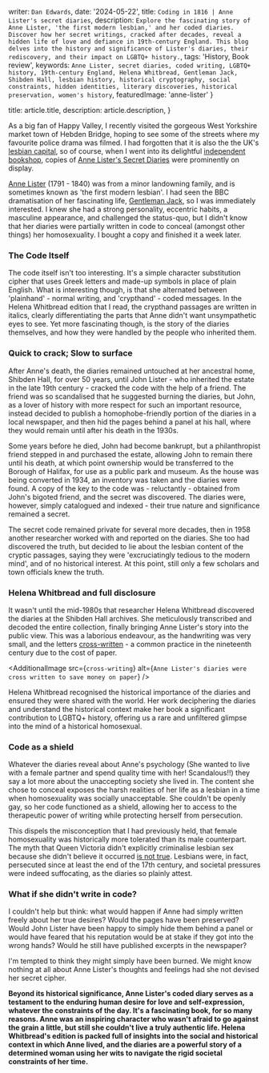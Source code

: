  
  writer: `Dan Edwards`,
  date: '2024-05-22',
  title: `Coding in 1816 | Anne Lister's secret diaries`,
  description:
    `Explore the fascinating story of Anne Lister, 'the first modern lesbian,' and her coded diaries. Discover how her secret writings, cracked after decades, reveal a hidden life of love and defiance in 19th-century England. This blog delves into the history and significance of Lister's diaries, their rediscovery, and their impact on LGBTQ+ history.`,
  tags: 'History, Book review',
  keywords: `Anne Lister, secret diaries, coded writing, LGBTQ+ history, 19th-century England, Helena Whitbread, Gentleman Jack, Shibden Hall, lesbian history, historical cryptography, social constraints, hidden identities, literary discoveries, historical preservation, women's history`,
  featuredImage: 'anne-lister'
}

  title: article.title,
  description: article.description,
}


As a big fan of <ExternalLink href="https://www.metacritic.com/tv/happy-valley/">Happy Valley</ExternalLink>, I recently visited the gorgeous West Yorkshire market town of Hebden Bridge, hoping to see some of the streets where my favourite police drama was filmed. I had forgotten that it is also the the UK's [lesbian capital](https://www.bbc.co.uk/news/magazine-16962898), so of course, when I went into its delightful [independent bookshop](https://bookcasehebden.wordpress.com/), copies of [Anne Lister's Secret Diaries](https://www.amazon.co.uk/Secret-Diaries-Lister-Virago-Classics/dp/1844087190) were prominently on display.

[Anne Lister](https://en.wikipedia.org/wiki/Anne_Lister) (1791 - 1840) was from a minor landowning family, and is sometimes known as 'the first modern lesbian'. I had seen the BBC dramatisation of her fascinating life, [Gentleman Jack](https://www.metacritic.com/tv/gentleman-jack/), so I was immediately interested. I knew she had a strong personality, eccentric habits, a masculine appearance, and challenged the status-quo, but I didn't know that her diaries were partially written in code to conceal (amongst other things) her homosexuality. I bought a copy and finished it a week later.

### The Code Itself

The code itself isn't too interesting. It's a simple character substitution cipher that uses Greek letters and made-up symbols in place of plain English. What is interesting though, is that she alternated between 'plainhand' - normal writing, and 'crypthand' - coded messages. In the Helena Whitbread edition that I read, the crypthand passages are written in italics, clearly differentiating the parts that Anne didn't want unsympathetic eyes to see. Yet more fascinating though, is the story of the diaries themselves, and how they were handled by the people who inherited them.

### Quick to crack; Slow to surface

After Anne's death, the diaries remained untouched at her ancestral home, Shibden Hall, for over 50 years, until John Lister - who inherited the estate in the late 19th century - cracked the code with the help of a friend. The friend was so scandalised that he suggested burning the diaries, but John, as a lover of history with more respect for such an important resource, instead decided to publish a homophobe-friendly portion of the diaries in a local newspaper, and then hid the pages behind a panel at his hall, where they would remain until after his death in the 1930s.

Some years before he died, John had become bankrupt, but a philanthropist friend stepped in and purchased the estate, allowing John to remain there until his death, at which point ownership would be transferred to the Borough of Halifax, for use as a public park and museum. As the house was being converted in 1934, an inventory was taken and the diaries were found. A copy of the key to the code was - reluctantly - obtained from John's bigoted friend, and the secret was discovered. The diaries were, however, simply catalogued and indexed - their true nature and significance remained a secret.

The secret code remained private for several more decades, then in 1958 another researcher worked with and reported on the diaries. She too had discovered the truth, but decided to lie about the lesbian content of the cryptic passages, saying they were 'excruciatingly tedious to the modern mind', and of no historical interest. At this point, still only a few scholars and town officials knew the truth.

### Helena Whitbread and full disclosure

It wasn't until the mid-1980s that researcher Helena Whitbread discovered the diaries at the Shibden Hall archives. She meticulously transcribed and decoded the entire collection, finally bringing Anne Lister's story into the public view. This was a laborious endeavour, as the handwriting was very small, and the letters [cross-written](https://www.janeaustensummer.org/post/caught-in-the-cross-writing) - a common practice in the nineteenth century due to the cost of paper. 

<AdditionalImage src={`cross-writing`} alt={`Anne Lister's diaries were cross written to save money on paper`} />

Helena Whitbread recognised the historical importance of the diaries and ensured they were shared with the world. Her work deciphering the diaries and understand the historical context make her book a significant contribution to LGBTQ+ history, offering us a rare and unfiltered glimpse into the mind of a historical homosexual.

### Code as a shield

Whatever the diaries reveal about Anne's psychology (She wanted to live with a female partner and spend quality time with her! Scandalous!!) they say a lot more about the unaccepting society she lived in. The content she chose to conceal exposes the harsh realities of her life as a lesbian in a time when homosexuality was socially unacceptable. She couldn't be openly gay, so her code functioned as a shield, allowing her to access to the therapeutic power of writing while protecting herself from persecution.

This dispels the misconception that I had previously held, that female homosexuality was historically more tolerated than its male counterpart. The myth that Queen Victoria didn't explicitly criminalise lesbian sex because she didn't believe it occurred [is not true](https://www.open.edu/openlearn/society-politics-law/law/lesbianism-and-the-criminal-law-england-and-wales). Lesbians were, in fact, persecuted since at least the end of the 17th century, and societal pressures were indeed suffocating, as the diaries so plainly attest.

### What if she didn't write in code?

I couldn't help but think: what would happen if Anne had simply written freely about her true desires? Would the pages have been preserved? Would John Lister have been happy to simply hide them behind a panel or would have feared that his reputation would be at stake if they got into the wrong hands? Would he still have published excerpts in the newspaper?

I'm tempted to think they might simply have been burned. We might know nothing at all about Anne Lister's thoughts and feelings had she not devised her secret cipher.

**Beyond its historical significance, Anne Lister's coded diary serves as a testament to the enduring human desire for love and self-expression, whatever the constraints of the day. It's a fascinating book, for so many reasons. Anne was an inspiring character who wasn't afraid to go against the grain a little, but still she couldn't live a truly authentic life. Helena Whitbread's edition is packed full of insights into the social and historical context in which Anne lived, and the diaries are a powerful story of a determined woman using her wits to navigate the rigid societal constraints of her time.**
